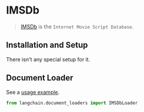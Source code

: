 # IMSDb

>[IMSDb](https://imsdb.com/) is the `Internet Movie Script Database`.
> 
## Installation and Setup

There isn't any special setup for it.

## Document Loader

See a [usage example](/docs/modules/indexes/document_loaders/examples/imsdb.ipynb).


```python
from langchain.document_loaders import IMSDbLoader
```
